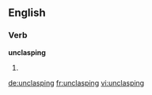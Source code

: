 ==English==

===Verb===
'''unclasping'''

# {{present participle of|unclasp}}

[[de:unclasping]]
[[fr:unclasping]]
[[vi:unclasping]]